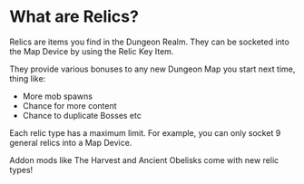 # What are Relics?
<ModAsset width="50%" location="dungeon_realm:relics"/>

Relics are items you find in the Dungeon Realm.
They can be socketed into the Map Device by using the Relic Key Item.

They provide various bonuses to any new Dungeon Map you start next time, thing like:
- More mob spawns
- Chance for more content
- Chance to duplicate Bosses
etc

Each relic type has a maximum limit. For example, you can only socket 9 general relics into a Map Device.

Addon mods like The Harvest and Ancient Obelisks come with new relic types!